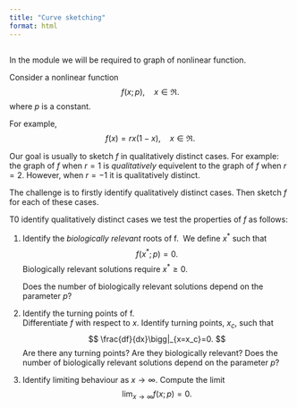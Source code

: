 ```yaml
---
title: "Curve sketching"
format: html
---
```


## 

In the module we will be required to graph of nonlinear function.

Consider a nonlinear function 
$$
f(x;p), \quad x \in \Re.
$$
where $p$ is a constant.


For example, 
$$
f(x)=rx(1-x), \quad x \in \Re.
$$

Our goal is usually to sketch $f$ in qualitatively distinct cases. For example: the graph of $f$ when $r=1$ is *qualitatively* equivelent to the graph of $f$ when $r=2$. However, when $r=-1$ it is qualitatively distinct.

The challenge is to firstly identify qualitatively distinct cases. Then sketch $f$ for each of these cases.

T0 identify qualitatively distinct cases we test the properties of $f$ as follows:

1. Identify the *biologically relevant* roots of f. 
    We define $x^*$ such that
    $$ 
    f(x^*;p)=0.
    $$
    Biologically relevant solutions require $x^*\geq0$.

    Does the number of biologically relevant solutions depend on the parameter $p$?

2. Identify the turning points of f.    
   Differentiate $f$ with respect to $x$. Identify turning points, $x_c$, such that
   $$
        \frac{df}{dx}\bigg|_{x=x_c}=0.
   $$ 
   Are there any turning points?
   Are they biologically relevant?
   Does the number of biologically relevant solutions depend on the parameter $p$?

3. Identify limiting behaviour as $x\rightarrow \infty$. Compute the limit
$$
 \lim_{x\rightarrow \infty}f(x;p)=0.
$$









